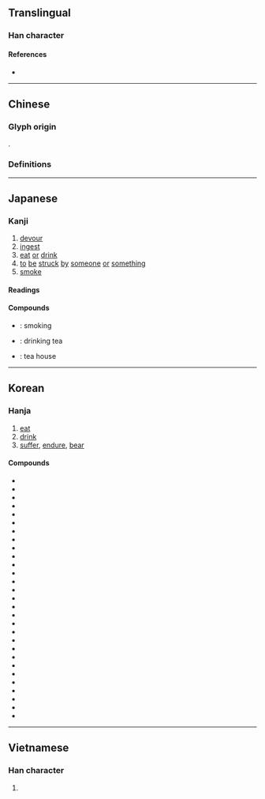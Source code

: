{{also|吃}}
{{character info}}
{{character info|0x2F848}}
==Translingual==

===Han character===
{{Han char|rn=30|rad=口|as=09|sn=12|four=67034|canj=RQHK|ids=⿰口契}}

====References====
* {{Han ref|kx=0200.190|dkj=03987|dj=0422.030|hdz=10648.070|uh=55AB|ud=21931|bh=B3F0|bd=46064}}

----

==Chinese==

===Glyph origin===
{{Han etym}}
{{Han compound|口|契|ls=psc|c1=s|c2=p|t1=mouth}}.

===Definitions===
{{zh-see|吃|v|to eat}}

----

==Japanese==

===Kanji===
{{ja-kanji|grade=c|rs=口09}}

# [[devour]]
# [[ingest]]
# [[eat]] [[or]] [[drink]]
# [[to]] [[be]] [[struck]] [[by]] [[someone]] [[or]] [[something]]
# [[smoke]]

====Readings====
{{ja-readings
|goon=きゃく, け
|kanon=かい, けき
|kanyoon=きつ
|kun=く-う, の-む
}}

====Compounds====
* {{ja-r|喫煙|きつえん}}: smoking
* {{ja-r|喫茶|きっさ}}: drinking tea
* {{ja-r|喫茶店|きっさてん}}: tea house

----

==Korean==

===Hanja===
{{ko-hanja/new|[[먹다|먹을]]/[[마시다|마실]]|끽}}

# [[eat]]
# [[drink]]
# [[suffer]], [[endure]], [[bear]]

====Compounds====
{{der-top3|Compounds}}
* {{ko-l|금끽연|禁喫煙}}
* {{ko-l|끽겁|喫怯}}
* {{ko-l|끽겁|喫㥘}}
* {{ko-l|끽경|喫驚}}
* {{ko-l|끽고|喫苦}}
* {{ko-l|끽관사|喫官司}}
* {{ko-l|끽긴|喫緊}}
* {{ko-l|끽긴사|喫緊事}}
* {{ko-l|끽다|喫茶}}
* {{ko-l|끽다점|喫茶店}}
* {{ko-l|끽반|喫飯}}
* {{ko-l|끽반처|喫飯處}}
* {{ko-l|끽수|喫水}}
* {{ko-l|끽연|喫煙}}
* {{ko-l|끽연실|喫煙室}}
* {{ko-l|끽잔|喫殘}}
* {{ko-l|끽주|喫酒}}
* {{ko-l|끽착|喫着}}
* {{ko-l|끽착부진|喫着不盡}}
* {{ko-l|끽파|喫破}}
* {{ko-l|끽포락치|喫泡落齒}}
* {{ko-l|끽휴|喫虧}}
* {{ko-l|돈끽|頓喫}}
* {{ko-l|만끽|滿喫}}
* {{ko-l|매끽|賣喫}}
* {{ko-l|몰끽|沒喫}}
* {{ko-l|병끽|賆喫}}
* {{ko-l|수끽|受喫}}
* {{ko-l|포끽|飽喫}}
{{der-bottom}}


----

==Vietnamese==

===Han character===
{{vi-hantu|[[khịt]], [[khế]], [[khịa]], [[khiết]], [[ngật]]|rs=口09}}

# {{rfdef|vi|sort=口09}}